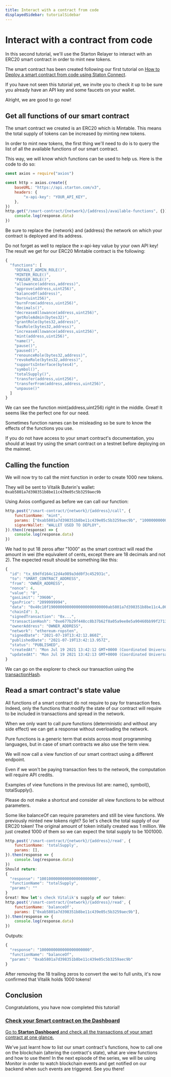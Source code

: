 ```yaml
---
title: Interact with a contract from code
displayedSidebar: tutorialSidebar
---
```


# Interact with a contract from code

In this second tutorial, we'll use the Starton Relayer to interact with an ERC20 smart contract in order to mint new tokens.

The smart contract has been created following our first tutorial on [How to Deploy a smart contract from code using Staton Connect](deploy-a-contract-from-code.md).

If you have not seen this tutorial yet, we invite you to check it up to be sure you already have an API key and some faucets on your wallet.

Alright, we are good to go now!

## Get all functions of our smart contract

The smart contract we created is an ERC20 which is Mintable. This means the total supply of tokens can be increased by minting new tokens.

In order to mint new tokens, the first thing we'll need to do is to query the list of all the available functions of our smart contract.

This way, we will know which functions can be used to help us.
Here is the code to do so:

```jsx
const axios = require("axios")

const http = axios.create({
	baseURL: "https://api.starton.com/v3",
	headers: {
		"x-api-key": "YOUR_API_KEY",
	},
})
http.get("/smart-contract/{network}/{address}/available-functions", {}).then((response) => {
	console.log(response.data)
})
```

Be sure to replace the {network} and {address} the network on which your contract is deployed and its address.

Do not forget as well to replace the x-api-key value by your own API key!
The result we get for our ERC20 Mintable contract is the following:

```jsx
{
  "functions": [
    "DEFAULT_ADMIN_ROLE()",
    "MINTER_ROLE()",
    "PAUSER_ROLE()",
    "allowance(address,address)",
    "approve(address,uint256)",
    "balanceOf(address)",
    "burn(uint256)",
    "burnFrom(address,uint256)",
    "decimals()",
    "decreaseAllowance(address,uint256)",
    "getRoleAdmin(bytes32)",
    "grantRole(bytes32,address)",
    "hasRole(bytes32,address)",
    "increaseAllowance(address,uint256)",
    "mint(address,uint256)",
    "name()",
    "pause()",
    "paused()",
    "renounceRole(bytes32,address)",
    "revokeRole(bytes32,address)",
    "supportsInterface(bytes4)",
    "symbol()",
    "totalSupply()",
    "transfer(address,uint256)",
    "transferFrom(address,address,uint256)",
    "unpause()"
  ]
}
```

We can see the function mint(address,uint256) right in the middle.
Great! It seems like the perfect one for our need.

Sometimes function names can be misleading so be sure to know the effects of the functions you use.

If you do not have access to your smart contract's documentation, you should at least try using the smart contract on a testnet before deploying on the mainnet.

## Calling the function

We will now try to call the mint function in order to create 1000 new tokens.

They will be sent to Vitalik Buterin's wallet: `0xab5801a7d398351b8be11c439e05c5b3259aec9b`

Using Axios configured as before we can call our function:

```jsx
http.post("/smart-contract/{network}/{address}/call", {
	functionName: "mint",
	params: ["0xab5801a7d398351b8be11c439e05c5b3259aec9b", "1000000000000000000000"],
	signerWallet: "WALLET USED TO DEPLOY",
}).then((response) => {
	console.log(response.data)
})
```

We had to put 18 zeros after "1000" as the smart contract will read the amount in wei (the equivalent of cents, except there are 18 decimals and not 2).
The expected result should be something like this:

```jsx
{
  "id": "tx_69dfd164c12d4a989a3dd0f3c452931c",
  "to": "SMART_CONTRACT_ADDRESS",
  "from": "OWNER_ADDRESS",
  "nonce": 4,
  "value": "0",
  "gasLimit": "39606",
  "gasPrice": "2099999994",
  "data": "0x40c10f19000000000000000000000000ab5801a7d398351b8be11c4…0000000000000000000000000000000000000003635c9adc5dea00000",
  "chainId": 3,
  "signedTransaction": "0x...",
  "transactionHash": "0xe677b29f448cc8b37b62f8a05a9ee8e5a90460bb99f2713f186283f3b073ff12",
  "ownerAddress": "OWNER_ADDRESS",
  "network": "ethereum-ropsten",
  "signedDate": "2021-07-19T13:42:12.860Z",
  "publishedDate": "2021-07-19T13:42:13.957Z",
  "status": "PUBLISHED",
  "createdAt": "Mon Jul 19 2021 13:42:12 GMT+0000 (Coordinated Universal Time)",
  "updatedAt": "Mon Jul 19 2021 13:42:13 GMT+0000 (Coordinated Universal Time)"
}
```

We can go on the explorer to check our transaction using the [transactionHash](https://ropsten.etherscan.io/tx/0xe677b29f448cc8b37b62f8a05a9ee8e5a90460bb99f2713f186283f3b073ff12).

## Read a smart contract's state value

All functions of a smart contract do not require to pay for transaction fees.
Indeed, only the functions that modify the state of our contract will require to be included in transactions and spread in the network.

When we only want to call pure functions (deterministic and without any side effect) we can get a response without overloading the network.

Pure functions is a generic term that exists across most programming languages, but in case of smart contracts we also use the term view.

We will now call a view function of our smart contract using a different endpoint.

Even if we won't be paying transaction fees to the network, the computation will require API credits.

Examples of view functions in the previous list are: name(), symbol(), totalSupply().

Please do not make a shortcut and consider all view functions to be without parameters.

Some like balanceOf can require parameters and still be view functions.
We previously minted new tokens right? So let's check the total supply of our ERC20 token! The original amount of token initially created was 1 million. We just created 1000 of them so we can expect the total supply to be 1001000.

```jsx
http.post('/smart-contract/{network}/{address}/read', {
    functionName: 'totalSupply',
    params: [],
}).then(response => {
    console.log(response.data)
})
Should return:
{
  "response": "1001000000000000000000000",
  "functionName": "totalSupply",
  "params": ""
}
Great! Now let's check Vitalik's supply of our token:
http.post('/smart-contract/{network}/{address}/read', {
    functionName: 'balanceOf',
    params: ["0xab5801a7d398351b8be11c439e05c5b3259aec9b"],
}).then(response => {
    console.log(response.data)
})
```

Outputs:

```jsx
{
  "response": "1000000000000000000000",
  "functionName": "balanceOf",
  "params": "0xab5801a7d398351b8be11c439e05c5b3259aec9b"
}
```

After removing the 18 trailing zeros to convert the wei to full units, it's now confirmed that Vitalik holds 1000 tokens!

## Conclusion

Congratulations, you have now completed this tutorial!

<div class="row-is-multiline">

<div class="col col--2" class="cards">
	<a class="button-card button-card--vertical" href="https://app.starton.com/projects">
		<h3>Check your Smart contract on the Dashboard</h3>
		<div class="button-card__inner">
			<p color="white">
				Go to <b>Starton Dashboard</b> and check all the transactions of your smart contract at one glance.
			</p>
		</div>
	</a>
</div>

</div>

We've just learnt how to list our smart contract's functions, how to call one on the blockchain (altering the contract's state), what are view functions and how to use them!
In the next episode of the series, we will be using Monitor in order to watch blockchain events and get notified on our backend when such events are triggered.
See you there!
